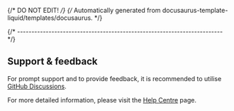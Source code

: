 {/* DO NOT EDIT! */}
{/* Automatically generated from docusaurus-template-liquid/templates/docusaurus. */}

{/* ------------------------------------------------------------------------ */}

## Support & feedback

For prompt support and to provide feedback, it is recommended to utilise
[GitHub Discussions](https://github.com/xpack/doxygen2docusaurus-cli-ts/discussions).

For more detailed information, please visit the [Help Centre](/docs/support/) page.
